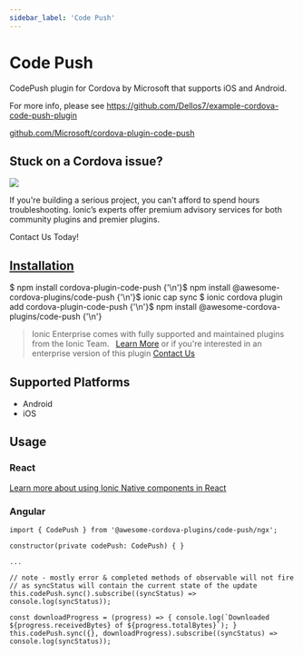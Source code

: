 ```yaml
---
sidebar_label: 'Code Push'
---
```



# Code Push

CodePush plugin for Cordova by Microsoft that supports iOS and Android.

For more info, please see https://github.com/Dellos7/example-cordova-code-push-plugin

<p>
  <a href="https://github.com/Microsoft/cordova-plugin-code-push" target="_blank" rel="noopener" className="git-link">github.com/Microsoft/cordova-plugin-code-push</a>
</p>

<h2>Stuck on a Cordova issue?</h2>
<DocsCard
  className="cordova-ee-card"
  header="Don't waste precious time on plugin issues."
  href="https://ionicframework.com/sales?product_of_interest=Ionic%20Native"
>
  <div>
    <img src="/docs/icons/native-cordova-bot.png" className="cordova-ee-img" />
    <p>If you're building a serious project, you can't afford to spend hours troubleshooting. Ionic’s experts offer premium advisory services for both community plugins and premier plugins.</p>
    <DocsButton className="native-ee-detail">Contact Us Today!</DocsButton>
  </div>
</DocsCard>

<h2 id="installation">
  <a href="#installation">Installation</a>
</h2>
<Tabs
  groupId="runtime"
  defaultValue="Capacitor"
  values={[
    { value: 'Capacitor', label: 'Capacitor' },
    { value: 'Cordova', label: 'Cordova' },
    { value: 'Enterprise', label: 'Enterprise' },
  ]}
>
  <TabItem value="Capacitor">
    <CodeBlock className="language-shell">
      $ npm install cordova-plugin-code-push {'\n'}$ npm install @awesome-cordova-plugins/code-push {'\n'}$ ionic cap
      sync
    </CodeBlock>
  </TabItem>
  <TabItem value="Cordova">
    <CodeBlock className="language-shell">
      $ ionic cordova plugin add cordova-plugin-code-push {'\n'}$ npm install @awesome-cordova-plugins/code-push {'\n'}
    </CodeBlock>
  </TabItem>
  <TabItem value="Enterprise">
    <blockquote>
      Ionic Enterprise comes with fully supported and maintained plugins from the Ionic Team. &nbsp;
      <a className="btn" href="https://ionic.io/docs/premier-plugins">Learn More</a> or if you're interested in an enterprise version of this plugin <a className="btn" href="https://ionicframework.com/sales?product_of_interest=Ionic%20Enterprise%20Engine">Contact Us</a>
    </blockquote>
  </TabItem>
</Tabs>

## Supported Platforms

- Android
- iOS

## Usage

### React

[Learn more about using Ionic Native components in React](../native-community.md#react)

### Angular

```tsx
import { CodePush } from '@awesome-cordova-plugins/code-push/ngx';

constructor(private codePush: CodePush) { }

...

// note - mostly error & completed methods of observable will not fire
// as syncStatus will contain the current state of the update
this.codePush.sync().subscribe((syncStatus) => console.log(syncStatus));

const downloadProgress = (progress) => { console.log(`Downloaded ${progress.receivedBytes} of ${progress.totalBytes}`); }
this.codePush.sync({}, downloadProgress).subscribe((syncStatus) => console.log(syncStatus));

```
